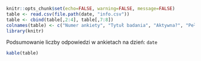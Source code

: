 ```r
knitr::opts_chunk$set(echo=FALSE, warning=FALSE, message=FALSE)
table <- read.csv(file.path(date, "info.csv"))
table <- cbind(table[,2:4], table[,7:8])
colnames(table) <- c("Numer ankiety", "Tytuł badania", "Aktywna?", "Pełnych odpowiedzi", "Wszystkich odpowiedzi")
library(knitr)
```

Podsumowanie liczby odpowiedzi w ankietach na dzień: `date` 

``` r
kable(table)
```
